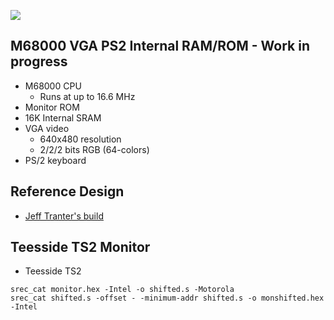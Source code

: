 <img src="http://land-boards.com/blwiki/images/3/35/RETRO-EP4CE15-P958-720PX.jpg"></img>

== M68000 VGA PS2 Internal RAM/ROM - Work in progress ==

* M68000 CPU
** Runs at up to 16.6 MHz
* Monitor ROM
* 16K Internal SRAM
* VGA video
** 640x480 resolution
** 2/2/2 bits RGB (64-colors)
* PS/2 keyboard

== Reference Design ==

* [https://jefftranter.blogspot.com/2016/12/building-68000-single-board-computer.html Jeff Tranter's build]

== Teesside TS2 Monitor ==

* Teesside TS2

<pre>
srec_cat monitor.hex -Intel -o shifted.s -Motorola
srec_cat shifted.s -offset - -minimum-addr shifted.s -o monshifted.hex -Intel
</pre>

